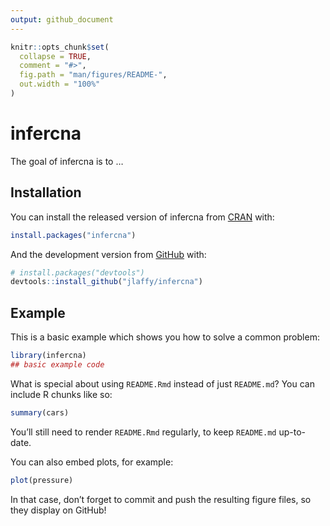 ```yaml
---
output: github_document
---
```


<!-- README.md is generated from README.Rmd. Please edit that file -->

```r
knitr::opts_chunk$set(
  collapse = TRUE,
  comment = "#>",
  fig.path = "man/figures/README-",
  out.width = "100%"
)
```
# infercna

<!-- badges: start -->
<!-- badges: end -->

The goal of infercna is to ...

## Installation

You can install the released version of infercna from [CRAN](https://CRAN.R-project.org) with:

``` r
install.packages("infercna")
```

And the development version from [GitHub](https://github.com/) with:

``` r
# install.packages("devtools")
devtools::install_github("jlaffy/infercna")
```
## Example

This is a basic example which shows you how to solve a common problem:

```r
library(infercna)
## basic example code
```

What is special about using `README.Rmd` instead of just `README.md`? You can include R chunks like so:

```r
summary(cars)
```

You'll still need to render `README.Rmd` regularly, to keep `README.md` up-to-date.

You can also embed plots, for example:

```r
plot(pressure)
```

In that case, don't forget to commit and push the resulting figure files, so they display on GitHub!
